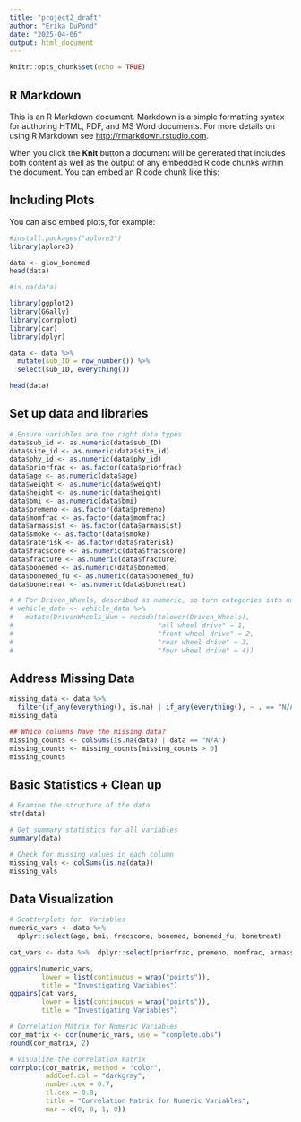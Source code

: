 ---
title: "project2_draft"
author: "Erika DuPond"
date: "2025-04-06"
output: html_document
---

```{r setup, include=FALSE}
knitr::opts_chunk$set(echo = TRUE)
```

## R Markdown

This is an R Markdown document. Markdown is a simple formatting syntax for authoring HTML, PDF, and MS Word documents. For more details on using R Markdown see <http://rmarkdown.rstudio.com>.

When you click the **Knit** button a document will be generated that includes both content as well as the output of any embedded R code chunks within the document. You can embed an R code chunk like this:


## Including Plots

You can also embed plots, for example:
```{r pressure, echo=FALSE}
#install.packages("aplore3")
library(aplore3)

data <- glow_bonemed
head(data)

#is.na(data)
```

```{r}
library(ggplot2)
library(GGally)
library(corrplot)
library(car)
library(dplyr)

data <- data %>%
  mutate(sub_ID = row_number()) %>%
  select(sub_ID, everything())

head(data)
```


## Set up data and libraries
```{r}
# Ensure variables are the right data types
data$sub_id <- as.numeric(data$sub_ID)
data$site_id <- as.numeric(data$site_id)
data$phy_id <- as.numeric(data$phy_id)
data$priorfrac <- as.factor(data$priorfrac)
data$age <- as.numeric(data$age)
data$weight <- as.numeric(data$weight)
data$height <- as.numeric(data$height)
data$bmi <- as.numeric(data$bmi)
data$premeno <- as.factor(data$premeno)
data$momfrac <- as.factor(data$momfrac)
data$armassist <- as.factor(data$armassist)
data$smoke <- as.factor(data$smoke)
data$raterisk <- as.factor(data$raterisk)
data$fracscore <- as.numeric(data$fracscore)
data$fracture <- as.numeric(data$fracture)
data$bonemed <- as.numeric(data$bonemed)
data$bonemed_fu <- as.numeric(data$bonemed_fu)
data$bonetreat <- as.numeric(data$bonetreat)

# # For Driven_Wheels, described as numeric, so turn categories into numerical in a new column
# vehicle_data <- vehicle_data %>%
#   mutate(DrivenWheels_Num = recode(tolower(Driven_Wheels),
#                                    "all wheel drive" = 1,
#                                    "front wheel drive" = 2,
#                                    "rear wheel drive" = 3,
#                                    "four wheel drive" = 4))
```

## Address Missing Data 
```{r}
missing_data <- data %>%
  filter(if_any(everything(), is.na) | if_any(everything(), ~ . == "N/A"))
missing_data

## Which columns have the missing data?
missing_counts <- colSums(is.na(data) | data == "N/A")
missing_counts <- missing_counts[missing_counts > 0]
missing_counts
```

## Basic Statistics + Clean up
```{r}
# Examine the structure of the data
str(data)

# Get summary statistics for all variables
summary(data)

# Check for missing values in each column
missing_vals <- colSums(is.na(data))
missing_vals
```

## Data Visualization
```{r}
# Scatterplots for  Variables
numeric_vars <- data %>% 
  dplyr::select(age, bmi, fracscore, bonemed, bonemed_fu, bonetreat)

cat_vars <- data %>%  dplyr::select(priorfrac, premeno, momfrac, armassist, smoke, raterisk, fracture)
```


```{r}
ggpairs(numeric_vars,
        lower = list(continuous = wrap("points")),
        title = "Investigating Variables")
ggpairs(cat_vars,
        lower = list(continuous = wrap("points")),
        title = "Investigating Variables")
```


```{r}
# Correlation Matrix for Numeric Variables
cor_matrix <- cor(numeric_vars, use = "complete.obs")
round(cor_matrix, 2)

# Visualize the correlation matrix
corrplot(cor_matrix, method = "color",
         addCoef.col = "darkgray",
         number.cex = 0.7,
         tl.cex = 0.8,
         title = "Correlation Matrix for Numeric Variables",
         mar = c(0, 0, 1, 0))
```